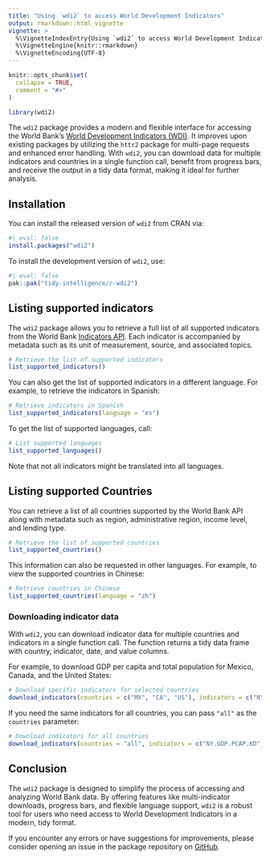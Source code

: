 ```yaml
---
title: "Using `wdi2` to access World Development Indicators"
output: rmarkdown::html_vignette
vignette: >
  %\VignetteIndexEntry{Using `wdi2` to access World Development Indicators}
  %\VignetteEngine{knitr::rmarkdown}
  %\VignetteEncoding{UTF-8}
---
```


```r
knitr::opts_chunk$set(
  collapse = TRUE,
  comment = "#>"
)
```

```r
library(wdi2)
```

The `wdi2` package provides a modern and flexible interface for accessing the World Bank’s [World Development Indicators (WDI)](https://datatopics.worldbank.org/world-development-indicators/). It improves upon existing packages by utilizing the `httr2` package for multi-page requests and enhanced error handling. With `wdi2`, you can download data for multiple indicators and countries in a single function call, benefit from progress bars, and receive the output in a tidy data format, making it ideal for further analysis.

## Installation

You can install the released version of `wdi2` from CRAN via:

```r
#| eval: false
install.packages("wdi2")
```

To install the development version of `wdi2`, use:

```r
#| eval: false
pak::pak("tidy-intelligence/r-wdi2")
```

## Listing supported indicators

The `wdi2` package allows you to retrieve a full list of all supported indicators from the World Bank [Indicators API](https://datahelpdesk.worldbank.org/knowledgebase/articles/889392-about-the-indicators-api-documentation). Each indicator is accompanied by metadata such as its unit of measurement, source, and associated topics.

```r
# Retrieve the list of supported indicators
list_supported_indicators()
```

You can also get the list of supported indicators in a different language. For example, to retrieve the indicators in Spanish:

```r
# Retrieve indicators in Spanish
list_supported_indicators(language = "es")
```

To get the list of supported languages, call: 

```r
# List supported languages
list_supported_languages()
```

Note that not all indicators might be translated into all languages. 

## Listing supported Countries

You can retrieve a list of all countries supported by the World Bank API along with metadata such as region, administrative region, income level, and lending type.

```r
# Retrieve the list of supported countries
list_supported_countries()
```

This information can also be requested in other languages. For example, to view the supported countries in Chinese:

```r
# Retrieve countries in Chinese
list_supported_countries(language = "zh")
```

### Downloading indicator data

With `wdi2`, you can download indicator data for multiple countries and indicators in a single function call. The function returns a tidy data frame with country, indicator, date, and value columns.

For example, to download GDP per capita and total population for Mexico, Canada, and the United States:

```r
# Download specific indicators for selected countries
download_indicators(countries = c("MX", "CA", "US"), indicators = c("NY.GDP.PCAP.KD", "SP.POP.TOTL"))
```

If you need the same indicators for all countries, you can pass `"all"` as the `countries` parameter:

```r
# Download indicators for all countries
download_indicators(countries = "all", indicators = c("NY.GDP.PCAP.KD", "SP.POP.TOTL"))
```

## Conclusion

The `wdi2` package is designed to simplify the process of accessing and analyzing World Bank data. By offering features like multi-indicator downloads, progress bars, and flexible language support, `wdi2` is a robust tool for users who need access to World Development Indicators in a modern, tidy format.

If you encounter any errors or have suggestions for improvements, please consider opening an issue in the package repository on [GitHub](https://github.com/tidy-intelligence/r-wdi2/issues).
